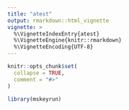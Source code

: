 ```yaml
---
title: "atest"
output: rmarkdown::html_vignette
vignette: >
  %\VignetteIndexEntry{atest}
  %\VignetteEngine{knitr::rmarkdown}
  %\VignetteEncoding{UTF-8}
---
```


```r
knitr::opts_chunk$set(
  collapse = TRUE,
  comment = "#>"
)
```

```r
library(mskeyrun)
```
